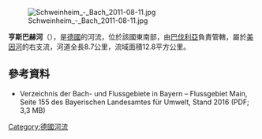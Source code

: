 {{Multiple issues|
{{No footnotes|time=2020-08-23T10:18:02+00:00}}
{{Onesource|time=2020-08-23T10:18:02+00:00}}
}}
{{Coord|49|57|39|N|9|7|57.5|E|display=title}}
[[Image:Schweinheim_-_Bach_2011-08-11.jpg|right]]

'''亨斯巴赫河'''（{{lang-de|Hensbach}}），是[[德國|德國]]的河流，位於該國東南部，由[[巴伐利亞|巴伐利亞]]負責管轄，屬於[[美因河|美因河]]的右支流，河道全長8.7公里，流域面積12.8平方公里。

==參考資料==
* Verzeichnis der Bach- und Flussgebiete in Bayern – Flussgebiet Main, Seite 155 des Bayerischen Landesamtes für Umwelt, Stand 2016 (PDF; 3,3 MB)

{{Germany-geo-stub}}
[[Category:德國河流|Category:德國河流]]